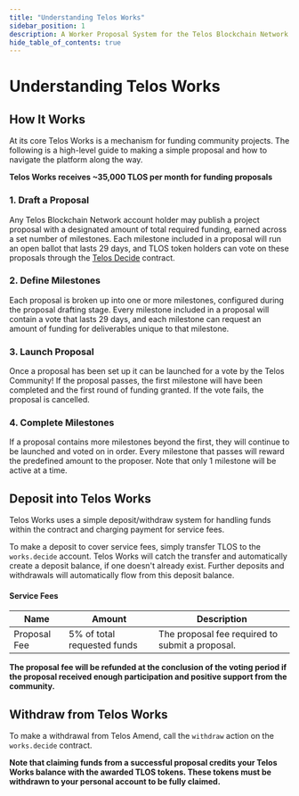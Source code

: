 ```yaml
---
title: "Understanding Telos Works"
sidebar_position: 1
description: A Worker Proposal System for the Telos Blockchain Network
hide_table_of_contents: true
---
```


# Understanding Telos Works

## How It Works

At its core Telos Works is a mechanism for funding community projects. The following is a high-level guide to making a simple proposal and how to navigate the platform along the way.

__Telos Works receives ~35,000 TLOS per month for funding proposals&#x20;__

### 1. Draft a Proposal

Any Telos Blockchain Network account holder may publish a project proposal with a designated amount of total required funding, earned across a set number of milestones. Each milestone included in a proposal will run an open ballot that lasts 29 days, and TLOS token holders can vote on these proposals through the [Telos Decide](https://github.com/telosnetwork/telos-decide) contract.

### 2. Define Milestones

Each proposal is broken up into one or more milestones, configured during the proposal drafting stage. Every milestone included in a proposal will contain a vote that lasts 29 days, and each milestone can request an amount of funding for deliverables unique to that milestone.

### 3. Launch Proposal

Once a proposal has been set up it can be launched for a vote by the Telos Community! If the proposal passes, the first milestone will have been completed and the first round of funding granted. If the vote fails, the proposal is cancelled.

### 4. Complete Milestones

If a proposal contains more milestones beyond the first, they will continue to be launched and voted on in order. Every milestone that passes will reward the predefined amount to the proposer. Note that only 1 milestone will be active at a time.

## Deposit into Telos Works

Telos Works uses a simple deposit/withdraw system for handling funds within the contract and charging payment for service fees.

To make a deposit to cover service fees, simply transfer TLOS to the `works.decide` account. Telos Works will catch the transfer and automatically create a deposit balance, if one doesn't already exist. Further deposits and withdrawals will automatically flow from this deposit balance.

#### Service Fees

| Name         | Amount                      | Description                                     |
| ------------ | --------------------------- | ----------------------------------------------- |
| Proposal Fee | 5% of total requested funds | The proposal fee required to submit a proposal. |

__The proposal fee will be refunded at the conclusion of the voting period if the proposal received enough participation and positive support from the community.__

## Withdraw from Telos Works

To make a withdrawal from Telos Amend, call the `withdraw` action on the `works.decide` contract.

__Note that claiming funds from a successful proposal credits your Telos Works balance with the awarded TLOS tokens. These tokens must be withdrawn to your personal account to be fully claimed.__
